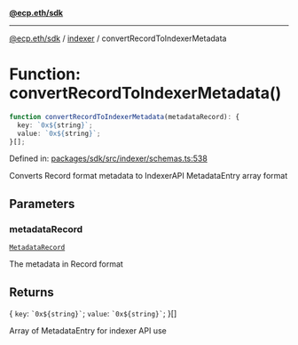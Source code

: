 [**@ecp.eth/sdk**](../../index.mdx)

***

[@ecp.eth/sdk](/sdk-reference/index.mdx) / [indexer](/sdk-reference/indexer/index.mdx) / convertRecordToIndexerMetadata

# Function: convertRecordToIndexerMetadata()

```ts
function convertRecordToIndexerMetadata(metadataRecord): {
  key: `0x${string}`;
  value: `0x${string}`;
}[];
```

Defined in: [packages/sdk/src/indexer/schemas.ts:538](https://github.com/ecp-eth/comments-monorepo/blob/main/packages/sdk/src/indexer/schemas.ts#L538)

Converts Record format metadata to IndexerAPI MetadataEntry array format

## Parameters

### metadataRecord

[`MetadataRecord`](/sdk-reference/comments/type-aliases/MetadataRecord.mdx)

The metadata in Record format

## Returns

\{
  `key`: `` `0x${string}` ``;
  `value`: `` `0x${string}` ``;
\}[]

Array of MetadataEntry for indexer API use
